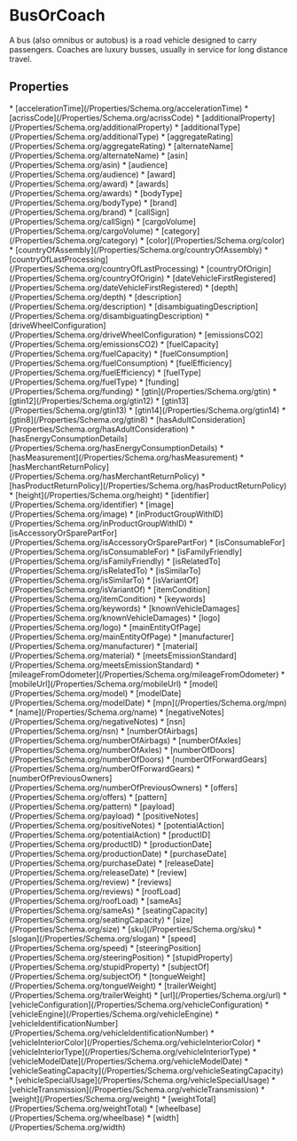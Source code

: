   
# BusOrCoach

A bus (also omnibus or autobus) is a road vehicle designed to carry passengers. Coaches are luxury busses, usually in service for long distance travel.

## Properties

<Grid>
* [accelerationTime](/Properties/Schema.org/accelerationTime)
* [acrissCode](/Properties/Schema.org/acrissCode)
* [additionalProperty](/Properties/Schema.org/additionalProperty)
* [additionalType](/Properties/Schema.org/additionalType)
* [aggregateRating](/Properties/Schema.org/aggregateRating)
* [alternateName](/Properties/Schema.org/alternateName)
* [asin](/Properties/Schema.org/asin)
* [audience](/Properties/Schema.org/audience)
* [award](/Properties/Schema.org/award)
* [awards](/Properties/Schema.org/awards)
* [bodyType](/Properties/Schema.org/bodyType)
* [brand](/Properties/Schema.org/brand)
* [callSign](/Properties/Schema.org/callSign)
* [cargoVolume](/Properties/Schema.org/cargoVolume)
* [category](/Properties/Schema.org/category)
* [color](/Properties/Schema.org/color)
* [countryOfAssembly](/Properties/Schema.org/countryOfAssembly)
* [countryOfLastProcessing](/Properties/Schema.org/countryOfLastProcessing)
* [countryOfOrigin](/Properties/Schema.org/countryOfOrigin)
* [dateVehicleFirstRegistered](/Properties/Schema.org/dateVehicleFirstRegistered)
* [depth](/Properties/Schema.org/depth)
* [description](/Properties/Schema.org/description)
* [disambiguatingDescription](/Properties/Schema.org/disambiguatingDescription)
* [driveWheelConfiguration](/Properties/Schema.org/driveWheelConfiguration)
* [emissionsCO2](/Properties/Schema.org/emissionsCO2)
* [fuelCapacity](/Properties/Schema.org/fuelCapacity)
* [fuelConsumption](/Properties/Schema.org/fuelConsumption)
* [fuelEfficiency](/Properties/Schema.org/fuelEfficiency)
* [fuelType](/Properties/Schema.org/fuelType)
* [funding](/Properties/Schema.org/funding)
* [gtin](/Properties/Schema.org/gtin)
* [gtin12](/Properties/Schema.org/gtin12)
* [gtin13](/Properties/Schema.org/gtin13)
* [gtin14](/Properties/Schema.org/gtin14)
* [gtin8](/Properties/Schema.org/gtin8)
* [hasAdultConsideration](/Properties/Schema.org/hasAdultConsideration)
* [hasEnergyConsumptionDetails](/Properties/Schema.org/hasEnergyConsumptionDetails)
* [hasMeasurement](/Properties/Schema.org/hasMeasurement)
* [hasMerchantReturnPolicy](/Properties/Schema.org/hasMerchantReturnPolicy)
* [hasProductReturnPolicy](/Properties/Schema.org/hasProductReturnPolicy)
* [height](/Properties/Schema.org/height)
* [identifier](/Properties/Schema.org/identifier)
* [image](/Properties/Schema.org/image)
* [inProductGroupWithID](/Properties/Schema.org/inProductGroupWithID)
* [isAccessoryOrSparePartFor](/Properties/Schema.org/isAccessoryOrSparePartFor)
* [isConsumableFor](/Properties/Schema.org/isConsumableFor)
* [isFamilyFriendly](/Properties/Schema.org/isFamilyFriendly)
* [isRelatedTo](/Properties/Schema.org/isRelatedTo)
* [isSimilarTo](/Properties/Schema.org/isSimilarTo)
* [isVariantOf](/Properties/Schema.org/isVariantOf)
* [itemCondition](/Properties/Schema.org/itemCondition)
* [keywords](/Properties/Schema.org/keywords)
* [knownVehicleDamages](/Properties/Schema.org/knownVehicleDamages)
* [logo](/Properties/Schema.org/logo)
* [mainEntityOfPage](/Properties/Schema.org/mainEntityOfPage)
* [manufacturer](/Properties/Schema.org/manufacturer)
* [material](/Properties/Schema.org/material)
* [meetsEmissionStandard](/Properties/Schema.org/meetsEmissionStandard)
* [mileageFromOdometer](/Properties/Schema.org/mileageFromOdometer)
* [mobileUrl](/Properties/Schema.org/mobileUrl)
* [model](/Properties/Schema.org/model)
* [modelDate](/Properties/Schema.org/modelDate)
* [mpn](/Properties/Schema.org/mpn)
* [name](/Properties/Schema.org/name)
* [negativeNotes](/Properties/Schema.org/negativeNotes)
* [nsn](/Properties/Schema.org/nsn)
* [numberOfAirbags](/Properties/Schema.org/numberOfAirbags)
* [numberOfAxles](/Properties/Schema.org/numberOfAxles)
* [numberOfDoors](/Properties/Schema.org/numberOfDoors)
* [numberOfForwardGears](/Properties/Schema.org/numberOfForwardGears)
* [numberOfPreviousOwners](/Properties/Schema.org/numberOfPreviousOwners)
* [offers](/Properties/Schema.org/offers)
* [pattern](/Properties/Schema.org/pattern)
* [payload](/Properties/Schema.org/payload)
* [positiveNotes](/Properties/Schema.org/positiveNotes)
* [potentialAction](/Properties/Schema.org/potentialAction)
* [productID](/Properties/Schema.org/productID)
* [productionDate](/Properties/Schema.org/productionDate)
* [purchaseDate](/Properties/Schema.org/purchaseDate)
* [releaseDate](/Properties/Schema.org/releaseDate)
* [review](/Properties/Schema.org/review)
* [reviews](/Properties/Schema.org/reviews)
* [roofLoad](/Properties/Schema.org/roofLoad)
* [sameAs](/Properties/Schema.org/sameAs)
* [seatingCapacity](/Properties/Schema.org/seatingCapacity)
* [size](/Properties/Schema.org/size)
* [sku](/Properties/Schema.org/sku)
* [slogan](/Properties/Schema.org/slogan)
* [speed](/Properties/Schema.org/speed)
* [steeringPosition](/Properties/Schema.org/steeringPosition)
* [stupidProperty](/Properties/Schema.org/stupidProperty)
* [subjectOf](/Properties/Schema.org/subjectOf)
* [tongueWeight](/Properties/Schema.org/tongueWeight)
* [trailerWeight](/Properties/Schema.org/trailerWeight)
* [url](/Properties/Schema.org/url)
* [vehicleConfiguration](/Properties/Schema.org/vehicleConfiguration)
* [vehicleEngine](/Properties/Schema.org/vehicleEngine)
* [vehicleIdentificationNumber](/Properties/Schema.org/vehicleIdentificationNumber)
* [vehicleInteriorColor](/Properties/Schema.org/vehicleInteriorColor)
* [vehicleInteriorType](/Properties/Schema.org/vehicleInteriorType)
* [vehicleModelDate](/Properties/Schema.org/vehicleModelDate)
* [vehicleSeatingCapacity](/Properties/Schema.org/vehicleSeatingCapacity)
* [vehicleSpecialUsage](/Properties/Schema.org/vehicleSpecialUsage)
* [vehicleTransmission](/Properties/Schema.org/vehicleTransmission)
* [weight](/Properties/Schema.org/weight)
* [weightTotal](/Properties/Schema.org/weightTotal)
* [wheelbase](/Properties/Schema.org/wheelbase)
* [width](/Properties/Schema.org/width)
</Grid>

